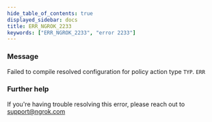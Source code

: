 ```yaml
---
hide_table_of_contents: true
displayed_sidebar: docs
title: ERR_NGROK_2233
keywords: ["ERR_NGROK_2233", "error 2233"]
---
```


### Message

Failed to compile resolved configuration for policy action type `TYP`.
`ERR`

### Further help

If you're having trouble resolving this error, please reach out to [support@ngrok.com](mailto:support@ngrok.com?subject=Help%20with%20ERR_NGROK_2233)
